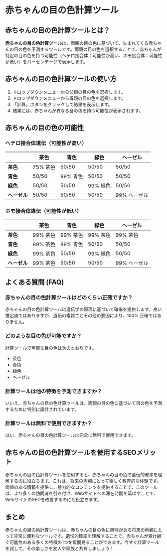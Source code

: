 # 赤ちゃんの目の色計算ツール

## 赤ちゃんの目の色計算ツールとは？

**赤ちゃんの目の色計算ツール**は、両親の目の色に基づいて、生まれてくる赤ちゃんの目の色を予測するツールです。両親の目の色を選択することで、赤ちゃんが特定の目の色を持つ可能性（ヘテロ接合体：可能性が高い、ホモ接合体：可能性が低い）をパーセンテージで表示します。

## 赤ちゃんの目の色計算ツールの使い方

1. ドロップダウンメニューから父親の目の色を選択します。
2. ドロップダウンメニューから母親の目の色を選択します。
3. 「計算」ボタンをクリックして結果を表示します。
4. 結果には、赤ちゃんが異なる目の色を持つ可能性が表示されます。

## 赤ちゃんの目の色の可能性

### ヘテロ接合体遺伝（可能性が高い）

<p></p>

<table>
  <thead>
    <tr>
      <th></th>
      <th>茶色</th>
      <th>青色</th>
      <th>緑色</th>
      <th>ヘーゼル</th>
    </tr>
  </thead>
  <tbody>
    <tr>
      <td>
        <strong>茶色</strong>
      </td>
      <td>75% 茶色</td>
      <td>50/50</td>
      <td>50/50</td>
      <td>50/50</td>
    </tr>
    <tr>
      <td>
        <strong>青色</strong>
      </td>
      <td>50/50</td>
      <td>99% 青色</td>
      <td>50/50</td>
      <td>50/50</td>
    </tr>
    <tr>
      <td>
        <strong>緑色</strong>
      </td>
      <td>50/50</td>
      <td>50/50</td>
      <td>99% 緑色</td>
      <td>50/50</td>
    </tr>
    <tr>
      <td>
        <strong>ヘーゼル</strong>
      </td>
      <td>50/50</td>
      <td>50/50</td>
      <td>50/50</td>
      <td>99% ヘーゼル</td>
    </tr>
  </tbody>
</table>

### ホモ接合体遺伝（可能性が低い）

<p></p>

<table>
  <thead>
    <tr>
      <th></th>
      <th>茶色</th>
      <th>青色</th>
      <th>緑色</th>
      <th>ヘーゼル</th>
    </tr>
  </thead>
  <tbody>
    <tr>
      <td>
        <strong>茶色</strong>
      </td>
      <td>99% 茶色</td>
      <td>99% 茶色</td>
      <td>99% 茶色</td>
      <td>99% 茶色</td>
    </tr>
    <tr>
      <td>
        <strong>青色</strong>
      </td>
      <td>99% 茶色</td>
      <td>99% 青色</td>
      <td>50/50</td>
      <td>50/50</td>
    </tr>
    <tr>
      <td>
        <strong>緑色</strong>
      </td>
      <td>99% 茶色</td>
      <td>50/50</td>
      <td>99% 緑色</td>
      <td>50/50</td>
    </tr>
    <tr>
      <td>
        <strong>ヘーゼル</strong>
      </td>
      <td>99% 茶色</td>
      <td>50/50</td>
      <td>50/50</td>
      <td>99% ヘーゼル</td>
    </tr>
  </tbody>
</table>

## よくある質問 (FAQ)

### 赤ちゃんの目の色計算ツールはどのくらい正確ですか？

赤ちゃんの目の色計算ツールは遺伝学の原理に基づいて確率を提供します。良い推定値ではありますが、遺伝の複雑さとその他の要因により、100% 正確ではありません。

### どのような目の色が可能ですか？

計算ツールで可能な目の色は次のとおりです。

- 茶色
- 青色
- 緑色
- ヘーゼル

### 計算ツールは他の特徴を予測できますか？

いいえ、赤ちゃんの目の色計算ツールは、両親の目の色に基づいて目の色を予測するために特別に設計されています。

### 計算ツールは無料で使用できますか？

はい、赤ちゃんの目の色計算ツールは完全に無料で使用できます。

## 赤ちゃんの目の色計算ツールを使用するSEOメリット

赤ちゃんの目の色計算ツールを使用すると、赤ちゃんの目の色の遺伝的確率を理解するのに役立ちます。これは、将来の両親にとって楽しく教育的な体験です。価値のある情報を提供し、魅力的なコンテンツを提供することで、このツールは、より多くの訪問者を引き付け、Webサイトへの滞在時間を延ばすことで、WebサイトのSEOを改善するのにも役立ちます。

## まとめ

赤ちゃんの目の色計算ツールは、赤ちゃんの目の色に興味がある将来の両親にとって非常に便利なツールです。遺伝的確率を理解することで、赤ちゃんが受け継ぐ可能性のある多くの特徴の1つを垣間見ることができます。今すぐ計算ツールを試して、その楽しさを友人や家族と共有しましょう！
